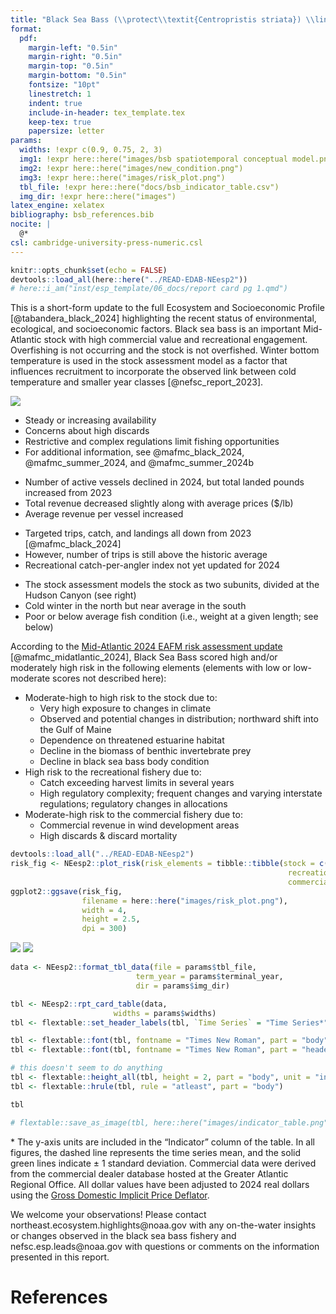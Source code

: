 ```yaml
---
title: "Black Sea Bass (\\protect\\textit{Centropristis striata}) \\linebreak Ecosystem & Socioeconomic Profile Report Card"
format: 
  pdf:
    margin-left: "0.5in"
    margin-right: "0.5in"
    margin-top: "0.5in"
    margin-bottom: "0.5in"
    fontsize: "10pt"
    linestretch: 1
    indent: true
    include-in-header: tex_template.tex    
    keep-tex: true
    papersize: letter
params:
  widths: !expr c(0.9, 0.75, 2, 3)
  img1: !expr here::here("images/bsb spatiotemporal conceptual model.png")
  img2: !expr here::here("images/new_condition.png")
  img3: !expr here::here("images/risk_plot.png")
  tbl_file: !expr here::here("docs/bsb_indicator_table.csv")
  img_dir: !expr here::here("images")
latex_engine: xelatex
bibliography: bsb_references.bib
nocite: |
  @*
csl: cambridge-university-press-numeric.csl
---
```


```r
knitr::opts_chunk$set(echo = FALSE)
devtools::load_all(here::here("../READ-EDAB-NEesp2"))
# here::i_am("inst/esp_template/06_docs/report card pg 1.qmd")
```

\backgroundsetup{
  scale=1,
  angle=0,
  opacity=0,
  contents={\includegraphics[width=\paperwidth,height=\paperheight]{bg_pg1.jpg}}
 }
\BgThispage

\vspace{-2.5cm}
\section{Spring 2025}

This is a short-form update to the full Ecosystem and Socioeconomic Profile [@tabandera_black_2024] highlighting the recent status of environmental, ecological, and socioeconomic factors. Black sea bass is an important Mid-Atlantic stock with high commercial value and recreational engagement. Overfishing is not occurring and the stock is not overfished. Winter bottom temperature is used in the stock assessment model as a factor that influences recruitment  to incorporate the observed link between cold temperature and smaller year classes [@nefsc_report_2023].

\vspace{-0.25cm}

::: {layout="[ [0.4, 0.025, 0.575], [1], [0.575, 0.025, 0.4]] "}

:::: {}
![](`r params$img1`)
::::

:::: {}
\hfill
::::

:::: {}
\section{2024 in Review}
\vspace{-0.25cm}

\subsection{Fishing Community Observations}

-   Steady or increasing availability 
-   Concerns about high discards
-   Restrictive and complex regulations limit fishing opportunities
-   For additional information, see @mafmc_black_2024, @mafmc_summer_2024, and @mafmc_summer_2024b

\vspace{-0.25cm}
\subsection{Commercial Fishery}

-   Number of active vessels declined in 2024, but total landed pounds increased from 2023 
-   Total revenue decreased slightly along with average prices (\$/lb)
-   Average revenue per vessel increased

\vspace{-0.25cm}
\subsection{Recreational Fishery}

-   Targeted trips, catch, and landings all down from 2023 [@mafmc_black_2024]
-   However, number of trips is still above the historic average
-   Recreational catch-per-angler index not yet updated for 2024

\vspace{-0.25cm}
\subsection{Ecosystem}

-   The stock assessment models the stock as two subunits, divided at the Hudson Canyon (see right)
-   Cold winter in the north but near average in the south
-   Poor or below average fish condition (i.e., weight at a given length; see below)
::::

:::: {}
\vspace{0.25cm}
\section{Key Points from the Mid-Atlantic Risk Assessment}
\vspace{0.05cm}
<!-- \vspace{0.15cm} -->
::::

:::: {}
\raggedright

<!-- maybe this is being centered because it's the only section without a header? -->

According to the [Mid-Atlantic 2024 EAFM risk assessment update](https://static1.squarespace.com/static/511cdc7fe4b00307a2628ac6/t/6747560a3cf66936045e5547/1732728332670/05_EAFM+Risk+Assessment.pdf) [@mafmc_midatlantic_2024], Black Sea Bass scored high and/or moderately high risk in the following elements (elements with low or low-moderate scores not described here):

-   Moderate-high to high risk to the stock due to:
    -   Very high exposure to changes in climate
    -   Observed and potential changes in distribution; northward shift into the Gulf of Maine
    -   Dependence on threatened estuarine habitat
    -   Decline in the biomass of benthic invertebrate prey
    -   Decline in black sea bass body condition
-   High risk to the recreational fishery due to:
    -   Catch exceeding harvest limits in several years
    -   High regulatory complexity; frequent changes and varying interstate regulations; regulatory changes in allocations
-   Moderate-high risk to the commercial fishery due to:
    -   Commercial revenue in wind development areas
    -   High discards & discard mortality


```r
devtools::load_all("../READ-EDAB-NEesp2")
risk_fig <- NEesp2::plot_risk(risk_elements = tibble::tibble(stock = c(4, 0, 2, 2),
                                                              recreational = c(1, 1, 1, 3),
                                                              commercial = c(1, 4, 2, 0)))
ggplot2::ggsave(risk_fig, 
                filename = here::here("images/risk_plot.png"),
                width = 4,
                height = 2.5,
                dpi = 300)
```
::::

:::: {}
\hfill
::::

:::: {}
![](`r params$img2`) 
![](`r params$img3`)
::::

:::

\newpage

\backgroundsetup{
  scale=1,
  angle=0,
  opacity=0,
  contents={\includegraphics[width=\paperwidth,height=\paperheight]{bg_pg2.jpg}}
 }
\BgThispage

<!-- not sure why this background isn't working -->

\newgeometry{top=0.75in, left=0.75in, right=0.75in, bottom=0.75in}

```r
data <- NEesp2::format_tbl_data(file = params$tbl_file,
                            term_year = params$terminal_year,
                            dir = params$img_dir)
```

```r
tbl <- NEesp2::rpt_card_table(data,
                       widths = params$widths)
tbl <- flextable::set_header_labels(tbl, `Time Series` = "Time Series*")

tbl <- flextable::font(tbl, fontname = "Times New Roman", part = "body")
tbl <- flextable::font(tbl, fontname = "Times New Roman", part = "header")
```

```r
# this doesn't seem to do anything
tbl <- flextable::height_all(tbl, height = 2, part = "body", unit = "in")
tbl <- flextable::hrule(tbl, rule = "atleast", part = "body")

tbl

# flextable::save_as_image(tbl, here::here("images/indicator_table.png"))
```
\vspace{-0.4cm}
\footnotesize \* The y-axis units are included in the "Indicator" column of the table. In all figures, the dashed line represents the time series mean, and the solid green lines indicate ± 1 standard deviation. Commercial data were derived from the commercial dealer database hosted at the Greater Atlantic Regional Office. All dollar values have been adjusted to 2024 real dollars using the [Gross Domestic Implicit Price Deflator](https://fred.stlouisfed.org/series/GDPDEF).\newline\newline

\centering\normalsize

We welcome your observations! Please contact northeast.ecosystem.highlights@noaa.gov with any on-the-water insights or changes observed in the black sea bass fishery and nefsc.esp.leads@noaa.gov with questions or comments on the information presented in this report.

\newpage
\newgeometry{top=1in, left=1in, right=1in, bottom=1in}

# References
